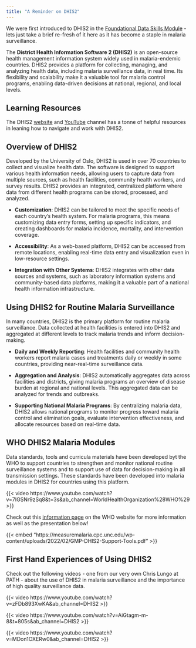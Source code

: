 ```yaml
---
title: "A Reminder on DHIS2"
---
```


We were first introduced to DHIS2 in the [Foundational Data Skills Module](https://path-global-health.github.io/df_data-skills/dh_dhis2-about.html) - lets just take a brief re-fresh of it here as it has become a staple in malaria surveillance.

The **District Health Information Software 2 (DHIS2)** is an open-source health management information system widely used in malaria-endemic countries. DHIS2 provides a platform for collecting, managing, and analyzing health data, including malaria surveillance data, in real time. Its flexibility and scalability make it a valuable tool for malaria control programs, enabling data-driven decisions at national, regional, and local levels.

::: callout-tip
## Learning Resources

The DHIS2 [website](https://dhis2.org/) and [YouTube](https://www.youtube.com/@DHIS2org/featured) channel has a tonne of helpful resources in leaning how to navigate and work with DHIS2.
:::

## Overview of DHIS2

Developed by the University of Oslo, DHIS2 is used in over 70 countries to collect and visualize health data. The software is designed to support various health information needs, allowing users to capture data from multiple sources, such as health facilities, community health workers, and survey results. DHIS2 provides an integrated, centralized platform where data from different health programs can be stored, processed, and analyzed.

-   **Customization**: DHIS2 can be tailored to meet the specific needs of each country's health system. For malaria programs, this means customizing data entry forms, setting up specific indicators, and creating dashboards for malaria incidence, mortality, and intervention coverage.

-   **Accessibility**: As a web-based platform, DHIS2 can be accessed from remote locations, enabling real-time data entry and visualization even in low-resource settings.

-   **Integration with Other Systems**: DHIS2 integrates with other data sources and systems, such as laboratory information systems and community-based data platforms, making it a valuable part of a national health information infrastructure.

## Using DHIS2 for Routine Malaria Surveillance

In many countries, DHIS2 is the primary platform for routine malaria surveillance. Data collected at health facilities is entered into DHIS2 and aggregated at different levels to track malaria trends and inform decision-making.

-   **Daily and Weekly Reporting**: Health facilities and community health workers report malaria cases and treatments daily or weekly in some countries, providing near-real-time surveillance data.

-   **Aggregation and Analysis**: DHIS2 automatically aggregates data across facilities and districts, giving malaria programs an overview of disease burden at regional and national levels. This aggregated data can be analyzed for trends and outbreaks.

-   **Supporting National Malaria Programs**: By centralizing malaria data, DHIS2 allows national programs to monitor progress toward malaria control and elimination goals, evaluate intervention effectiveness, and allocate resources based on real-time data.

## WHO DHIS2 Malaria Modules

Data standards, tools and curricula materials have been developed byt the WHO to support countries to strengthen and monitor national routine surveillance systems and to support use of data for decision-making in all transmission settings. These standards have been developed into malaria modules in DHIS2 for countries using this platform.

{{< video https://www.youtube.com/watch?v=7IGSNr9zSq8&t=3s&ab_channel=WorldHealthOrganization%28WHO%29 >}}

Check out this [information page](https://www.who.int/teams/global-malaria-programme/surveillance/digital-solutions-for-malaria-surveillance) on the WHO website for more information as well as the presentation below!

{{< embed "https://measuremalaria.cpc.unc.edu/wp-content/uploads/2022/02/GMP-DHIS2-Support-Tools.pdf" >}}

## First Hand Experiences of Using DHIS2

Check out the following videos - one from our very own Chris Lungo at PATH - about the use of DHIS2 in malaria surveillance and the importance of high quality surveillance data.

{{< video https://www.youtube.com/watch?v=zFDb893XwKA&ab_channel=DHIS2 >}}

{{< video https://www.youtube.com/watch?v=AiGtagm-m-8&t=805s&ab_channel=DHIS2 >}}

{{< video https://www.youtube.com/watch?v=MDon1OXERw0&ab_channel=DHIS2 >}}
